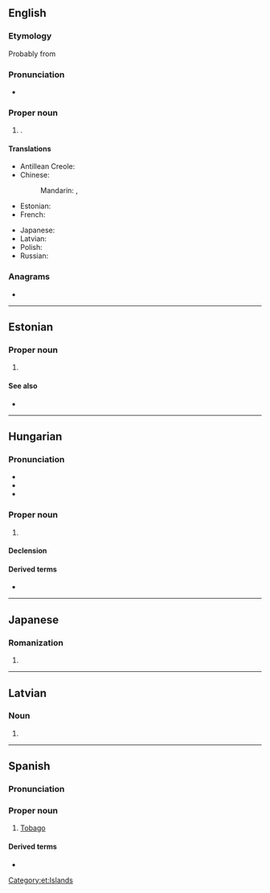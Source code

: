 {{also|Tobāgo}}
==English==

===Etymology===
Probably from {{der|en|es|tabaco||tobacco}}

===Pronunciation===
* {{rhymes|en|eɪɡəʊ|s=3}}

===Proper noun===
{{wikipedia}}
{{en-proper noun}}

# {{place|en|island|r/Caribbean|part of|c/Trinidad and Tobago}}.

====Translations====
{{trans-top|island of the Caribbean}}
* Antillean Creole: {{t|gcf|Tobago}}
* Chinese:
*: Mandarin: {{t|cmn|多巴哥島}}, {{t|cmn|多巴哥岛|tr=Duōbāgēdǎo}}
* Estonian: {{t|et|Tobago}}
* French: {{t+|fr|Tobago}}
{{trans-mid}}
* Japanese: {{t|ja|トバゴ島|tr=tobagotō}}
* Latvian: {{t|lv|Tobāgo|f}}
* Polish: {{t+|pl|Tobago|n}}
* Russian: {{t+|ru|Тоба́го|m}}
{{trans-bottom}}

===Anagrams===
* {{anagrams|en|a=abgoot|Bogota|Bogotá}}

----

==Estonian==
{{wikipedia|lang=et}}

===Proper noun===
{{head|et|proper noun}}

# {{l|en|Tobago}}

====See also====
* {{l|et|Trinidad ja Tobago}}

[[Category:et:Islands]]

----

==Hungarian==
{{swp|lang=hu}}

===Pronunciation===
* {{hu-IPA|tobagó}}
* {{hyphenation|hu|To|ba|go}}
* {{rhymes|hu|ɡoː}}

===Proper noun===
{{head|hu|proper noun}}

# {{place|hu|island|r/Caribbean|part of the country [[Trinidad and Tobago]]|t1=Tobago|cat=Trinidad and Tobago}}

====Declension====
{{hu-infl-nom|Tobagó|o|n=sg}}{{hu-pos-tok|Tobagó|n=sg}}

====Derived terms====
* {{l|hu|Trinidad és Tobago}}

----

==Japanese==

===Romanization===
{{ja-romaji}}

# {{ja-romanization of|トバゴ}}

----

==Latvian==

===Noun===
{{head|lv|misspelling}}

# {{misspelling of|lv|Tobāgo}}

----

==Spanish==

===Pronunciation===
{{es-IPA}}

===Proper noun===
{{es-proper noun|m}}

# [[#English|Tobago]]

====Derived terms====
* {{l|es|Trinidad y Tobago}}